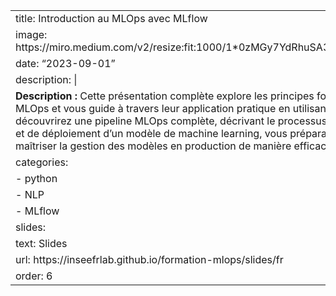 
---
title: Introduction au MLOps avec MLflow
image: https://miro.medium.com/v2/resize:fit:1000/1*0zMGy7YdRhuSA3X2ymqotg.jpeg
date: "2023-09-01"
description: |
  <b>Description :</b>  Cette présentation complète explore les principes fondamentaux du MLOps et vous guide à travers leur application pratique en utilisant MLflow. Vous découvrirez une pipeline MLOps complète, décrivant le processus d'entraînement et de déploiement d'un modèle de machine learning, vous préparant ainsi à maîtriser la gestion des modèles en production de manière efficace et évolutive. 
categories:
  - python
  - NLP
  - MLflow
slides:
  text: Slides
  url: https://inseefrlab.github.io/formation-mlops/slides/fr
order: 6
---